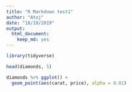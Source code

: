 ```yaml
---
title: "R Markdown test1"
author: "Atoj"
date: "18/10/2019"
output: 
  html_document: 
    keep_md: yes
---
```


```r

library(tidyverse)

head(diamonds, 5)

diamonds %>% ggplot() +
  geom_point(aes(carat, price), alpha = 0.01)

```

